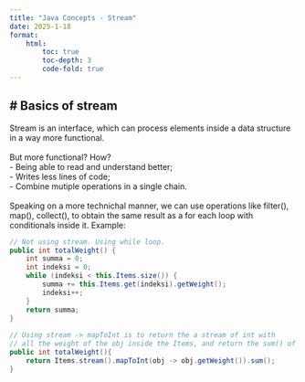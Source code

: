 ```yaml
---
title: "Java Concepts - Stream"
date: 2025-1-18
format:
    html:
        toc: true
        toc-depth: 3
        code-fold: true
---
```

# Basics of stream
---
Stream is an interface, which can process elements inside a data structure in a way more functional. 
<br>
<br>
But more functional? How?<br>
 - Being able to read and understand better;<br> 
 - Writes less lines of code;<br>
 - Combine mutiple operations in a single chain.
<br>
<br>
Speaking on a more technichal manner, we can use operations like filter(), map(), collect(), to obtain the same result as a for each loop with conditionals inside it.
Example:
<br>
```java
// Not using stream. Using while loop.
public int totalWeight() {
    int summa = 0;
    int indeksi = 0;
    while (indeksi < this.Items.size()) {
        summa += this.Items.get(indeksi).getWeight();
        indeksi++;
    }
    return summa;
}
    
// Using stream -> mapToInt is to return the a stream of int with 
// all the weight of the obj inside the Items, and return the sum() of all.
public int totalWeight(){
    return Items.stream().mapToInt(obj -> obj.getWeight()).sum();
}
```